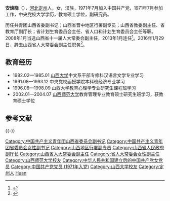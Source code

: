 '''安焕晓'''（{{bd|1952年|4月||catIdx=A安}}），[[河北|河北]][[定州|定州]]人，女，汉族，1971年7月加入中国共产党，1971年7月参加工作，中央党校大学学历，教育硕士学位，副研究员。

历任共青团山西省委副书记；山西省晋中地区行署副专员；山西省教委副主任、省教育厅副厅长；省计划生育委员会主任、省人口和计划生育委员会主任等职。2008年1月当选山西省十一届人大常委会副主任，2013年1月连任<ref>{{cite web|accessdate=2015-04-30|url=http://renshi.people.com.cn/n/2013/0130/c139617-20368919.html|title=袁纯清当选山西省人大常委会主任 李小鹏当选省长|publisher=[[人民网|人民网]]|deadurl=yes|archiveurl=https://web.archive.org/web/20150712063218/http://renshi.people.com.cn/n/2013/0130/c139617-20368919.html|archivedate=2015-07-12}}</ref>。2016年1月29日，辞去山西省人大常委会副主任职务<ref>{{cite news|title=张建欣辞任山西副省长，李政文安焕晓辞任省人大常委会副主任|url=http://www.thepaper.cn/newsDetail_forward_1427039|accessdate=2012-04-21|newspaper=澎湃新闻|archive-date=2020-02-02|archive-url=https://web.archive.org/web/20200202165505/http://www.thepaper.cn/newsDetail_forward_1427039|dead-url=no}}</ref>。

==教育经历==
*1982.02—1985.01 [[山西大学|山西大学]]中文系干部专修科汉语言文学专业学习
*1991.08—1993.12 中央党校函授学院本科班经济专业学习
*1996.08—1998.09 山西大学教育心理学专业研究生课程班学习
*2002.01—2004.07 [[山西师范大学|山西师范大学]]教育管理专业教育硕士研究生班学习，获教育硕士学位

==参考文献==
{{reflist|3}}

{{-}}
{{start box}}
{{s-gov}}
{{s-before|新设机构}}
{{s-title|[[山西省人口和计划生育委员会|山西省人口和计划生育委员会]]主任|2004年4月—2008年1月}}
{{s-after|[[杨增武|杨增武]]}}
{{s-before|[[王树林|王树林]]}}
{{s-title|[[山西省计划生育委员会|山西省计划生育委员会]]主任|2002年7月—2004年4月}}
{{s-after|机构撤销}}
{{end box}}

{{normdaten}}
{{DEFAULTSORT:an huanxiao}}
[[Category:中国共产主义青年团山西省委员会副书记|Category:中国共产主义青年团山西省委员会副书记]]
[[Category:中国共产主义青年团省委员会女性副书记|Category:中国共产主义青年团省委员会女性副书记]]
[[Category:山西地区行署副专员|Category:山西地区行署副专员]]
[[Category:山西省人民政府副厅长|Category:山西省人民政府副厅长]]
[[Category:山西省人大常委会副主任|Category:山西省人大常委会副主任]]
[[Category:省人大常委会女性副主任|Category:省人大常委会女性副主任]]
[[Category:山西师范大学校友|Category:山西师范大学校友]]
[[Category:中华人民共和国建立后的中国共产党女党员|Category:中华人民共和国建立后的中国共产党女党员]]
[[Category:中国共产党党员_(1971年入党)|Category:中国共产党党员 (1971年入党)]]
[[Category:山西大学校友|Category:山西大学校友]]
[[Category:定州人|Category:定州人]]
[[Category:安姓|Huan]]